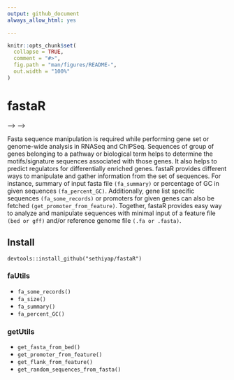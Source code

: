 ```yaml
---
output: github_document
always_allow_html: yes

---
```


<!-- README.md is generated from README.Rmd. Please edit that file -->

```r
knitr::opts_chunk$set(
  collapse = TRUE,
  comment = "#>",
  fig.path = "man/figures/README-",
  out.width = "100%"
)
```

# fastaR

<!-- <!-- badges: start --> -->
<!-- [![Lifecycle: experimental](https://img.shields.io/badge/lifecycle-experimental-orange.svg)](https://www.tidyverse.org/lifecycle/#experimental) -->
<!-- [![platform](https://img.shields.io/badge/R-%3E%20v3.5.1-brightgreen)](https://shields.io/category/platform-support) -->
<!-- <!-- badges: end --> -->

Fasta sequence manipulation is required while performing gene set or genome-wide analysis in RNASeq and ChIPSeq. Sequences of group of genes belonging to a pathway or biological term helps to determine the motifs/signature sequences associated with those genes. It also helps to predict regulators for differentially enriched genes. fastaR provides different ways to manipulate and gather information from the set of sequences. For instance, summary of input fasta file `(fa_summary)` or percentage of GC in given sequences `(fa_percent_GC)`. Additionally, gene list specific sequences `(fa_some_records)` or promoters for given genes can also be fetched `(get_promoter_from_feature)`. Together, fastaR provides easy way to analyze and manipulate sequences with minimal input of a feature file `(bed or gff)` and/or reference genome file `(.fa or .fasta)`. 

## Install

```
devtools::install_github("sethiyap/fastaR")
```

### faUtils

- `fa_some_records()`
- `fa_size()`
- `fa_summary()`
- `fa_percent_GC()`

### getUtils
- `get_fasta_from_bed()`
- `get_promoter_from_feature()`
- `get_flank_from_feature()`
- `get_random_sequences_from_fasta()`
